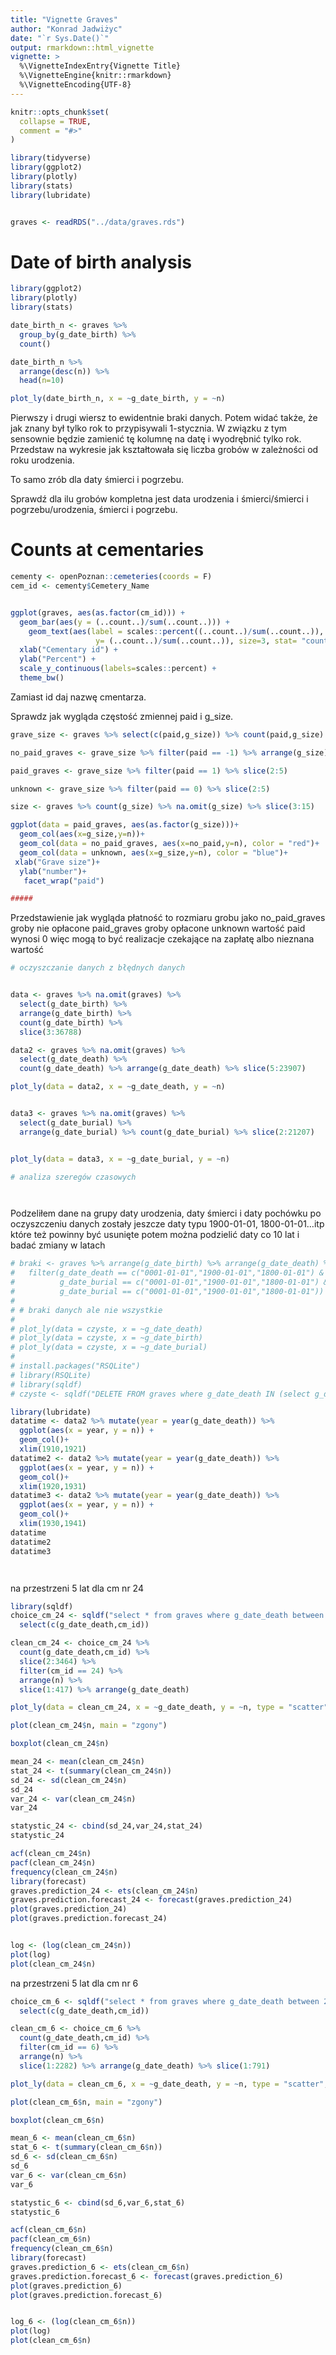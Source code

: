 ```yaml
---
title: "Vignette Graves"
author: "Konrad Jadwiżyc"
date: "`r Sys.Date()`"
output: rmarkdown::html_vignette
vignette: >
  %\VignetteIndexEntry{Vignette Title}
  %\VignetteEngine{knitr::rmarkdown}
  %\VignetteEncoding{UTF-8}
---
```


```r
knitr::opts_chunk$set(
  collapse = TRUE,
  comment = "#>"
)

library(tidyverse)
library(ggplot2)
library(plotly)
library(stats)
library(lubridate)


graves <- readRDS("../data/graves.rds")
```

# Date of birth analysis

```r
library(ggplot2)
library(plotly)
library(stats)

date_birth_n <- graves %>%
  group_by(g_date_birth) %>%
  count()

date_birth_n %>%
  arrange(desc(n)) %>%
  head(n=10)

plot_ly(date_birth_n, x = ~g_date_birth, y = ~n)
```

Pierwszy i drugi wiersz to ewidentnie braki danych. Potem widać także, że jak znany był tylko rok to przypisywali 1-stycznia. W związku z tym sensownie będzie zamienić tę kolumnę na datę i wyodrębnić tylko rok. Przedstaw na wykresie jak kształtowała się liczba grobów w zależności od roku urodzenia.

To samo zrób dla daty śmierci i pogrzebu.

Sprawdź dla ilu grobów kompletna jest data urodzenia i śmierci/śmierci i pogrzebu/urodzenia, śmierci i pogrzebu.

# Counts at cementaries

```r
cementy <- openPoznan::cemeteries(coords = F)
cem_id <- cementy$Cemetery_Name


ggplot(graves, aes(as.factor(cm_id))) + 
  geom_bar(aes(y = (..count..)/sum(..count..))) +
    geom_text(aes(label = scales::percent((..count..)/sum(..count..)),
                   y= (..count..)/sum(..count..)), size=3, stat= "count", vjust = -.5) +
  xlab("Cementary id") + 
  ylab("Percent") + 
  scale_y_continuous(labels=scales::percent) +
  theme_bw()
```

Zamiast id daj nazwę cmentarza.

Sprawdz jak wygląda częstość zmiennej paid i g_size.



```r

grave_size <- graves %>% select(c(paid,g_size)) %>% count(paid,g_size) %>% slice(2:25) %>% na.omit(paid,g_size)

no_paid_graves <- grave_size %>% filter(paid == -1) %>% arrange(g_size) %>% slice(2:13) %>% mutate(no_paid = g_size)

paid_graves <- grave_size %>% filter(paid == 1) %>% slice(2:5)

unknown <- grave_size %>% filter(paid == 0) %>% slice(2:5)

size <- graves %>% count(g_size) %>% na.omit(g_size) %>% slice(3:15)

ggplot(data = paid_graves, aes(as.factor(g_size)))+
  geom_col(aes(x=g_size,y=n))+
  geom_col(data = no_paid_graves, aes(x=no_paid,y=n), color = "red")+
  geom_col(data = unknown, aes(x=g_size,y=n), color = "blue")+
 xlab("Grave size")+
  ylab("number")+
   facet_wrap("paid")

##### 

```
Przedstawienie jak wygląda płatność to rozmiaru grobu jako no_paid_graves groby nie opłacone 
paid_graves groby opłacone unknown wartość paid wynosi 0 więc mogą to być realizacje czekające na zapłatę albo nieznana wartość




```r
# oczyszczanie danych z błędnych danych 


data <- graves %>% na.omit(graves) %>% 
  select(g_date_birth) %>% 
  arrange(g_date_birth) %>%
  count(g_date_birth) %>% 
  slice(3:36788)

data2 <- graves %>% na.omit(graves) %>%
  select(g_date_death) %>% 
  count(g_date_death) %>% arrange(g_date_death) %>% slice(5:23907)

plot_ly(data = data2, x = ~g_date_death, y = ~n)


data3 <- graves %>% na.omit(graves) %>% 
  select(g_date_burial) %>% 
  arrange(g_date_burial) %>% count(g_date_burial) %>% slice(2:21207) 


plot_ly(data = data3, x = ~g_date_burial, y = ~n)

# analiza szeregów czasowych 




```

Podzeliłem dane na grupy daty urodzenia, daty śmierci i daty pochówku 
po oczyszczeniu danych zostały jeszcze daty typu 1900-01-01, 1800-01-01...itp które też powinny być usunięte 
potem można podzielić daty co 10 lat i badać zmiany w latach 


```r
# braki <- graves %>% arrange(g_date_birth) %>% arrange(g_date_death) %>% arrange(g_date_burial) %>%
#   filter(g_date_death == c("0001-01-01","1900-01-01","1800-01-01") &
#          g_date_burial == c("0001-01-01","1900-01-01","1800-01-01") &
#          g_date_burial == c("0001-01-01","1900-01-01","1800-01-01")) %>% distinct()
# 
# # braki danych ale nie wszystkie 
# 
# plot_ly(data = czyste, x = ~g_date_death)
# plot_ly(data = czyste, x = ~g_date_birth)
# plot_ly(data = czyste, x = ~g_date_burial)
# 
# install.packages("RSQLite")
# library(RSQLite)
# library(sqldf)
# czyste <- sqldf("DELETE FROM graves where g_date_death IN (select g_date_death from graves where g_date_death = '0001-01-01')")
```



```r
library(lubridate)
datatime <- data2 %>% mutate(year = year(g_date_death)) %>% 
  ggplot(aes(x = year, y = n)) +
  geom_col()+
  xlim(1910,1921)
datatime2 <- data2 %>% mutate(year = year(g_date_death)) %>% 
  ggplot(aes(x = year, y = n)) +
  geom_col()+
  xlim(1920,1931)
datatime3 <- data2 %>% mutate(year = year(g_date_death)) %>% 
  ggplot(aes(x = year, y = n)) +
  geom_col()+
  xlim(1930,1941)
datatime
datatime2
datatime3




```


na przestrzeni 5 lat dla cm nr 24
```r
library(sqldf)
choice_cm_24 <- sqldf("select * from graves where g_date_death between 2000-01-01 and 2010-01-01") %>% 
  select(c(g_date_death,cm_id))

clean_cm_24 <- choice_cm_24 %>% 
  count(g_date_death,cm_id) %>% 
  slice(2:3464) %>% 
  filter(cm_id == 24) %>%
  arrange(n) %>% 
  slice(1:417) %>% arrange(g_date_death)

plot_ly(data = clean_cm_24, x = ~g_date_death, y = ~n, type = "scatter", mode = "markers")

plot(clean_cm_24$n, main = "zgony")

boxplot(clean_cm_24$n)

mean_24 <- mean(clean_cm_24$n)
stat_24 <- t(summary(clean_cm_24$n))
sd_24 <- sd(clean_cm_24$n)
sd_24
var_24 <- var(clean_cm_24$n)
var_24

statystic_24 <- cbind(sd_24,var_24,stat_24)
statystic_24

acf(clean_cm_24$n)
pacf(clean_cm_24$n)
frequency(clean_cm_24$n)
library(forecast)
graves.prediction_24 <- ets(clean_cm_24$n)
graves.prediction.forecast_24 <- forecast(graves.prediction_24)
plot(graves.prediction_24)
plot(graves.prediction.forecast_24)


log <- (log(clean_cm_24$n))
plot(log)
plot(clean_cm_24$n)


```

 na przestrzeni 5 lat dla cm nr 6 
```r
choice_cm_6 <- sqldf("select * from graves where g_date_death between 2000-01-01 and 2010-01-01") %>% 
  select(c(g_date_death,cm_id))

clean_cm_6 <- choice_cm_6 %>% 
  count(g_date_death,cm_id) %>% 
  filter(cm_id == 6) %>% 
  arrange(n) %>% 
  slice(1:2282) %>% arrange(g_date_death) %>% slice(1:791)

plot_ly(data = clean_cm_6, x = ~g_date_death, y = ~n, type = "scatter", mode = "markers")

plot(clean_cm_6$n, main = "zgony")

boxplot(clean_cm_6$n)

mean_6 <- mean(clean_cm_6$n)
stat_6 <- t(summary(clean_cm_6$n))
sd_6 <- sd(clean_cm_6$n)
sd_6
var_6 <- var(clean_cm_6$n)
var_6

statystic_6 <- cbind(sd_6,var_6,stat_6)
statystic_6

acf(clean_cm_6$n)
pacf(clean_cm_6$n)
frequency(clean_cm_6$n)
library(forecast)
graves.prediction_6 <- ets(clean_cm_6$n)
graves.prediction.forecast_6 <- forecast(graves.prediction_6)
plot(graves.prediction_6)
plot(graves.prediction.forecast_6)


log_6 <- (log(clean_cm_6$n))
plot(log)
plot(clean_cm_6$n)
```




